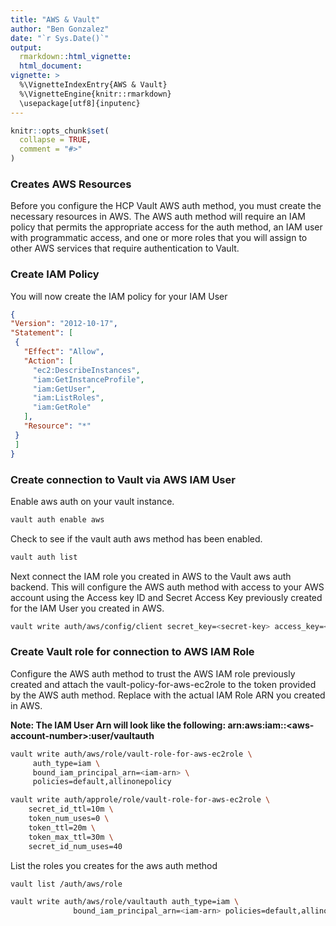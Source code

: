 ```yaml
---
title: "AWS & Vault"
author: "Ben Gonzalez"
date: "`r Sys.Date()`"
output: 
  rmarkdown::html_vignette:
  html_document:
vignette: >
  %\VignetteIndexEntry{AWS & Vault}
  %\VignetteEngine{knitr::rmarkdown}
  \usepackage[utf8]{inputenc}  
---
```


```r
knitr::opts_chunk$set(
  collapse = TRUE,
  comment = "#>"
)
```

### Creates AWS Resources

Before you configure the HCP Vault AWS auth method, you must create the necessary resources in AWS. The AWS auth method will require an IAM policy that permits the appropriate access for the auth method, an IAM user with programmatic access, and one or more roles that you will assign to other AWS services that require authentication to Vault.

### Create IAM Policy

You will now create the IAM policy for your IAM User

```json
{
"Version": "2012-10-17",
"Statement": [
 {
   "Effect": "Allow",
   "Action": [
     "ec2:DescribeInstances",
     "iam:GetInstanceProfile",
     "iam:GetUser",
     "iam:ListRoles",
     "iam:GetRole"
   ],
   "Resource": "*"
 }
 ]
}


```

### Create connection to Vault via AWS IAM User


Enable aws auth on your vault instance.

```bash
vault auth enable aws

```

Check to see if the vault auth aws method has been enabled.

```bash
vault auth list
```

Next connect the IAM role you created in AWS to the Vault aws auth backend. This will configure the AWS auth method with access to your AWS account using the Access key ID and Secret Access Key previously created for the IAM User you created in AWS.


```bash
vault write auth/aws/config/client secret_key=<secret-key> access_key=<access-key>
```


### Create Vault role for connection to AWS IAM Role

Configure the AWS auth method to trust the AWS IAM role previously created and attach the vault-policy-for-aws-ec2role to the token provided by the AWS auth method. Replace <iam-arn> with the actual IAM Role ARN you created in AWS.

**Note: The IAM User Arn will look like the following: arn:aws:iam::\<aws-account-number\>:user/vaultauth **

```bash
vault write auth/aws/role/vault-role-for-aws-ec2role \
     auth_type=iam \
     bound_iam_principal_arn=<iam-arn> \
     policies=default,allinonepolicy
```


```bash
vault write auth/approle/role/vault-role-for-aws-ec2role \
    secret_id_ttl=10m \
    token_num_uses=0 \
    token_ttl=20m \
    token_max_ttl=30m \
    secret_id_num_uses=40
```    

List the roles you creates for the aws auth method

```bash
vault list /auth/aws/role
```

```bash
vault write auth/aws/role/vaultauth auth_type=iam \
              bound_iam_principal_arn=<iam-arn> policies=default,allinonepolicy max_ttl=500h
```              